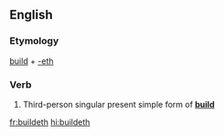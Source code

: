 ==English==

===Etymology===
[[build]] + [[-eth]]

===Verb===
{{head|en|verb form}}

# {{label|en|archaic}} Third-person singular present simple form of '''[[build]]'''

[[fr:buildeth]]
[[hi:buildeth]]